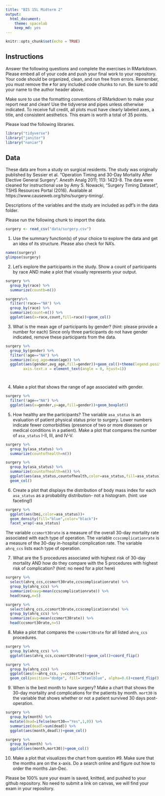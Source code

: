```yaml
---
title: "BIS 15L Midterm 2"
output:
  html_document: 
    theme: spacelab
    keep_md: yes
---
```


```r
knitr::opts_chunk$set(echo = TRUE)
```

## Instructions
Answer the following questions and complete the exercises in RMarkdown. Please embed all of your code and push your final work to your repository. Your code should be organized, clean, and run free from errors. Remember, you must remove the `#` for any included code chunks to run. Be sure to add your name to the author header above.  

Make sure to use the formatting conventions of RMarkdown to make your report neat and clean! Use the tidyverse and pipes unless otherwise indicated. To receive full credit, all plots must have clearly labeled axes, a title, and consistent aesthetics. This exam is worth a total of 35 points. 

Please load the following libraries.
```r
library("tidyverse")
library("janitor")
library("naniar")
```

## Data
These data are from a study on surgical residents. The study was originally published by Sessier et al. “Operation Timing and 30-Day Mortality After Elective General Surgery”. Anesth Analg 2011; 113: 1423-8. The data were cleaned for instructional use by Amy S. Nowacki, “Surgery Timing Dataset”, TSHS Resources Portal (2016). Available at https://www.causeweb.org/tshs/surgery-timing/.

Descriptions of the variables and the study are included as pdf's in the data folder.  

Please run the following chunk to import the data.
```r
surgery <- read_csv("data/surgery.csv")
```

1. Use the summary function(s) of your choice to explore the data and get an idea of its structure. Please also check for NA's.
```r
names(surgery)
glimpse(surgery)

```

2. Let's explore the participants in the study. Show a count of participants by race AND make a plot that visually represents your output.
```r
surgery %>% 
  group_by(race) %>% 
  summarize(countb=n())
```

```r
surgery%>%
  filter(!race=="NA") %>%
  group_by(race) %>%
  summarize(count=n()) %>%
  ggplot(aes(x=race,count,fill=race))+geom_col()
```

3. What is the mean age of participants by gender? (hint: please provide a number for each) Since only three participants do not have gender indicated, remove these participants from the data.
```r
surgery %>%
  group_by(gender) %>%
  filter(!age=="NA") %>% 
  summarize(avg_age=mean(age)) %>%
  ggplot(aes(gender,avg_age,fill=gender))+geom_col()+theme(legend.position = "bottom",
        axis.text.x = element_text(angle = 0, hjust=1))




```

4. Make a plot that shows the range of age associated with gender.
```r
surgery %>% 
  filter(!age=="NA") %>% 
  ggplot(aes(x=gender,y=age,fill=gender))+geom_boxplot()
```

5. How healthy are the participants? The variable `asa_status` is an evaluation of patient physical status prior to surgery. Lower numbers indicate fewer comorbidities (presence of two or more diseases or medical conditions in a patient). Make a plot that compares the number of `asa_status` I-II, III, and IV-V.
```r
surgery %>% 
  group_by(asa_status) %>% 
  summarize(countofhealth=n())

```
```r
surgery %>% 
  group_by(asa_status) %>% 
  summarize(countofhealth=n()) %>% 
  ggplot(aes(asa_status,countofhealth,color=asa_status,fill=asa_status))+
  geom_col()
```

6. Create a plot that displays the distribution of body mass index for each `asa_status` as a probability distribution- not a histogram. (hint: use faceting!)
```r
surgery %>%
  ggplot(aes(bmi,color=asa_status))+
  geom_density(fill="blue",color="black")+
  facet_wrap(~asa_status)
```

The variable `ccsmort30rate` is a measure of the overall 30-day mortality rate associated with each type of operation. The variable `ccscomplicationrate` is a measure of the 30-day in-hospital complication rate. The variable `ahrq_ccs` lists each type of operation.  

7. What are the 5 procedures associated with highest risk of 30-day mortality AND how do they compare with the 5 procedures with highest risk of complication? (hint: no need for a plot here)
```r
surgery %>%
  select(ahrq_ccs,ccsmort30rate,ccscomplicationrate) %>% 
  group_by(ahrq_ccs) %>% 
  summarize(navg=mean(ccscomplicationrate)) %>%
  head(navg,n=5)
```
```r
surgery %>%
  select(ahrq_ccs,ccsmort30rate,ccscomplicationrate) %>% 
  group_by(ahrq_ccs) %>% 
  summarize(avg=mean(ccsmort30rate)) %>%
  head(ccsmort30rate,n=5)
```

8. Make a plot that compares the `ccsmort30rate` for all listed `ahrq_ccs` procedures.
```r
surgery %>% 
  group_by(ahrq_ccs) %>%
  ggplot(aes(ahrq_ccs,ccsmort30rate))+geom_col()+coord_flip()
```
```r
surgery %>% 
  group_by(ahrq_ccs) %>%
  ggplot(aes(x=ahrq_ccs, y=ccsmort30rate))+
  geom_col(position="dodge", fill="steelblue", alpha=0.6)+coord_flip()
```

9. When is the best month to have surgery? Make a chart that shows the 30-day mortality and complications for the patients by month. `mort30` is the variable that shows whether or not a patient survived 30 days post-operation.
```r
surgery %>%
  group_by(month) %>%
  mutate(dead=ifelse(mort30=="Yes",1,0)) %>%
  summarize(deadl=sum(dead)) %>%
  ggplot(aes(month,deadl))+geom_col()

```

```r
surgery %>% 
  group_by(month) %>% 
  ggplot(aes(month,mort30))+geom_col()
```

10. Make a plot that visualizes the chart from question #9. Make sure that the months are on the x-axis. Do a search online and figure out how to order the months Jan-Dec.

Please be 100% sure your exam is saved, knitted, and pushed to your github repository. No need to submit a link on canvas, we will find your exam in your repository.